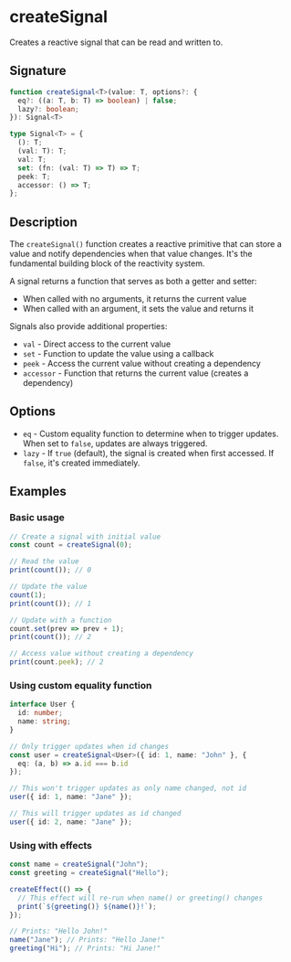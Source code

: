 # createSignal

Creates a reactive signal that can be read and written to.

## Signature

```ts
function createSignal<T>(value: T, options?: {
  eq?: ((a: T, b: T) => boolean) | false;
  lazy?: boolean;
}): Signal<T>

type Signal<T> = {
  (): T;
  (val: T): T;
  val: T;
  set: (fn: (val: T) => T) => T;
  peek: T;
  accessor: () => T;
};
```

## Description

The `createSignal()` function creates a reactive primitive that can store a value and notify dependencies when that value changes. It's the fundamental building block of the reactivity system.

A signal returns a function that serves as both a getter and setter:
- When called with no arguments, it returns the current value
- When called with an argument, it sets the value and returns it

Signals also provide additional properties:
- `val` - Direct access to the current value
- `set` - Function to update the value using a callback
- `peek` - Access the current value without creating a dependency
- `accessor` - Function that returns the current value (creates a dependency)

## Options

- `eq` - Custom equality function to determine when to trigger updates. When set to `false`, updates are always triggered.
- `lazy` - If `true` (default), the signal is created when first accessed. If `false`, it's created immediately.

## Examples

### Basic usage

```ts
// Create a signal with initial value
const count = createSignal(0);

// Read the value
print(count()); // 0

// Update the value
count(1);
print(count()); // 1

// Update with a function
count.set(prev => prev + 1);
print(count()); // 2

// Access value without creating a dependency
print(count.peek); // 2
```

### Using custom equality function

```ts
interface User {
  id: number;
  name: string;
}

// Only trigger updates when id changes
const user = createSignal<User>({ id: 1, name: "John" }, {
  eq: (a, b) => a.id === b.id
});

// This won't trigger updates as only name changed, not id
user({ id: 1, name: "Jane" });

// This will trigger updates as id changed
user({ id: 2, name: "Jane" });
```

### Using with effects

```ts
const name = createSignal("John");
const greeting = createSignal("Hello");

createEffect(() => {
  // This effect will re-run when name() or greeting() changes
  print(`${greeting()} ${name()}!`);
});

// Prints: "Hello John!"
name("Jane"); // Prints: "Hello Jane!"
greeting("Hi"); // Prints: "Hi Jane!"
``` 